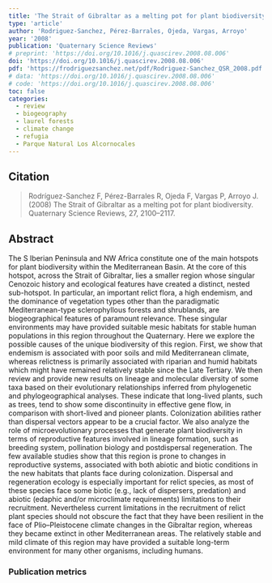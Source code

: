 ```yaml
---
title: 'The Strait of Gibraltar as a melting pot for plant biodiversity'
type: 'article'
author: 'Rodriguez-Sanchez, Pérez-Barrales, Ojeda, Vargas, Arroyo'
year: '2008'
publication: 'Quaternary Science Reviews'
# preprint: 'https://doi.org/10.1016/j.quascirev.2008.08.006'
doi: 'https://doi.org/10.1016/j.quascirev.2008.08.006'
pdf: 'https://frodriguezsanchez.net/pdf/Rodriguez-Sanchez_QSR_2008.pdf'
# data: 'https://doi.org/10.1016/j.quascirev.2008.08.006'
# code: 'https://doi.org/10.1016/j.quascirev.2008.08.006'
toc: false
categories: 
  - review
  - biogeography
  - laurel forests
  - climate change
  - refugia
  - Parque Natural Los Alcornocales
---
```


## Citation

> Rodríguez-Sanchez F, Pérez-Barrales R, Ojeda F, Vargas P, Arroyo J. (2008) The Strait of Gibraltar as a melting pot for plant biodiversity. Quaternary Science Reviews, 27, 2100–2117.

## Abstract

The S Iberian Peninsula and NW Africa constitute one of the main hotspots for plant biodiversity within the Mediterranean Basin. At the core of this hotspot, across the Strait of Gibraltar, lies a smaller region whose singular Cenozoic history and ecological features have created a distinct, nested sub-hotspot. In particular, an important relict flora, a high endemism, and the dominance of vegetation types other than the paradigmatic Mediterranean-type sclerophyllous forests and shrublands, are biogeographical features of paramount relevance. These singular environments may have provided suitable mesic habitats for stable human populations in this region throughout the Quaternary. Here we explore the possible causes of the unique biodiversity of this region. First, we show that endemism is associated with poor soils and mild Mediterranean climate, whereas relictness is primarily associated with riparian and humid habitats which might have remained relatively stable since the Late Tertiary. We then review and provide new results on lineage and molecular diversity of some taxa based on their evolutionary relationships inferred from phylogenetic and phylogeographical analyses. These indicate that long-lived plants, such as trees, tend to show some discontinuity in effective gene flow, in comparison with short-lived and pioneer plants. Colonization abilities rather than dispersal vectors appear to be a crucial factor. We also analyze the role of microevolutionary processes that generate plant biodiversity in terms of reproductive features involved in lineage formation, such as breeding system, pollination biology and postdispersal regeneration. The few available studies show that this region is prone to changes in reproductive systems, associated with both abiotic and biotic conditions in the new habitats that plants face during colonization. Dispersal and regeneration ecology is especially important for relict species, as most of these species face some biotic (e.g., lack of dispersers, predation) and abiotic (edaphic and/or microclimate requirements) limitations to their recruitment. Nevertheless current limitations in the recruitment of relict plant species should not obscure the fact that they have been resilient in the face of Plio–Pleistocene climate changes in the Gibraltar region, whereas they became extinct in other Mediterranean areas. The relatively stable and mild climate of this region may have provided a suitable long-term environment for many other organisms, including humans.

### Publication metrics

<br>

<span class="__dimensions_badge_embed__" data-doi="10.1016/j.quascirev.2008.08.006" data-hide-zero-citations="true" data-legend="always"></span><script async src="https://badge.dimensions.ai/badge.js" charset="utf-8"></script>

<script type='text/javascript' src='https://d1bxh8uas1mnw7.cloudfront.net/assets/embed.js'></script><div data-badge-details="right" data-badge-type="medium-donut" data-doi="10.1016/j.quascirev.2008.08.006" data-hide-no-mentions="true" class="altmetric-embed"></div>

<div class="scite-badge" data-doi="10.1016/j.quascirev.2008.08.006" data-layout="horizontal" data-show-zero="false" data-show-labels="true"></div><link rel="stylesheet" type="text/css" href="https://cdn.scite.ai/badge/scite-badge-latest.min.css"><script async type="application/javascript" src="https://cdn.scite.ai/badge/scite-badge-latest.min.js"></script>

